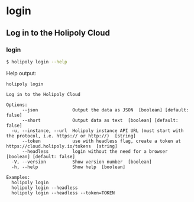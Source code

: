 # login

## Log in to the Holipoly Cloud

### login

```sh
$ holipoly login --help
```

Help output:

```
holipoly login

Log in to the Holipoly Cloud

Options:
      --json             Output the data as JSON  [boolean] [default: false]
      --short            Output data as text  [boolean] [default: false]
  -u, --instance, --url  Holipoly instance API URL (must start with the protocol, i.e. https:// or http://)  [string]
      --token            use with headless flag, create a token at https://cloud.holipoly.io/tokens  [string]
      --headless         login without the need for a browser  [boolean] [default: false]
  -V, --version          Show version number  [boolean]
  -h, --help             Show help  [boolean]

Examples:
  holipoly login
  holipoly login --headless
  holipoly login --headless --token=TOKEN
```